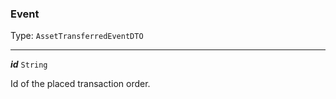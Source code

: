 


### Event

Type: `AssetTransferredEventDTO`

---

***id*** `String`

Id of the placed transaction order.


